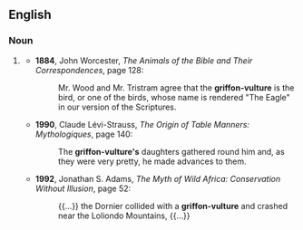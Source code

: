 ==English==

===Noun===
{{en-noun}}

# {{lb|en|uncommon}} {{alternative form of|griffon vulture|lang=en}}
#* '''1884''', John Worcester, ''The Animals of the Bible and Their Correspondences'', page 128:
#*: Mr. Wood and Mr. Tristram agree that the '''griffon-vulture''' is the bird, or one of the birds, whose name is rendered "The Eagle" in our version of the Scriptures.
#* '''1990''', Claude Lévi-Strauss, ''The Origin of Table Manners: Mythologiques'', page 140:
#*: The '''griffon-vulture's''' daughters gathered round him and, as they were very pretty, he made advances to them.
#* '''1992''', Jonathan S. Adams, ''The Myth of Wild Africa: Conservation Without Illusion'', page 52:
#*: {{...}} the Dornier collided with a '''griffon-vulture''' and crashed near the Loliondo Mountains, {{...}}